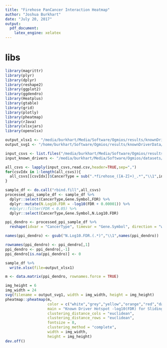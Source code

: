 ```yaml
---
title: "Firehose PanCancer Interaction Heatmap"
author: "Joshua Burkhart"
date: "July 20, 2017"
output:
  pdf_document:
    latex_engine: xelatex
---
```


# libs
```r
library(magrittr)
library(plyr)
library(dplyr)
library(reshape2)
library(ggplot2)
library(ggdendro)
library(Heatplus)
library(gtable)
library(grid)
library(plotly)
library(pheatmap)
library(rJava)
library(xlsxjars)
library(openxlsx)

output_xlsx1 <- "/media/burkhart/Media/Software/Ogmios/results/knownDriverData/KnownDriverHotspots.xlsx"
output_svg1 <- "/home/burkhart/Software/Ogmios/results/knownDriverData/FirehosePanCancerKnownDriverHotspotHeatmap.svg"

input_csvs <- list.files("/media/burkhart/Media/Software/Ogmios/results/knownDriverData/",pattern = "firehose_.*_mutationSignificance.csv",full.names = TRUE)
input_known_drivers <- "/media/burkhart/Media/Software/Ogmios/datasets/guanming_known_drivers.txt"

all_csvs <- lapply(input_csvs,read.csv,header=TRUE,sep=",")
for(csvIdx in 1:length(all_csvs)){
  all_csvs[[csvIdx]]$CancerType = sub(".*firehose_([A-Z]+)_.*","\\1",input_csvs[csvIdx])
}

sample_df <- do.call("rbind.fill",all_csvs)
processed_ppi_sample_df <- sample_df %>%
  dplyr::select(CancerType,Gene.Symbol,FDR) %>%
  dplyr::mutate(N.Log10.FDR = -log10(FDR + 0.00001)) %>%
  #dplyr::filter(FDR < 0.05) %>%
  dplyr::select(CancerType,Gene.Symbol,N.Log10.FDR)

ppi_dendro <- processed_ppi_sample_df %>%
  reshape(idvar = "CancerType", timevar = "Gene.Symbol", direction = "wide")

names(ppi_dendro) <- gsub("N.Log10.FDR.(.*)","\\1",names(ppi_dendro))

rownames(ppi_dendro) <- ppi_dendro[,1]
ppi_dendro <- ppi_dendro[,-1]
ppi_dendro[is.na(ppi_dendro)] <- 0

```

```r
sample_df %>%
  write.xlsx(file=output_xlsx1)
```

```r
m <- data.matrix(ppi_dendro, rownames.force = TRUE)

img_height = 6
img_width = 24
svg(filename = output_svg1, width = img_width, height = img_height)
pheatmap::pheatmap(m,
                   color = c("white","grey","yellow","orange","red","darkred","purple"),
                   main = "Known Driver Hotspot -log10(FDR) for Sliding Window of 5 AA",
                   clustering_distance_cols = "euclidean",
                   clustering_distance_rows = "euclidean",
                   fontsize = 8,
                   clustering_method = "complete",
                   width = img_width,
                   height = img_height)
dev.off()
```
